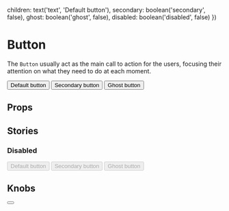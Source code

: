 
  children: text('text', 'Default button'),
  secondary: boolean('secondary', false),
  ghost: boolean('ghost', false),
  disabled: boolean('disabled', false)
})

<Meta title="Atoms/Button" component={Button} />

# Button

The `Button` usually act as the main call to action for the users, focusing their attention on what they need to do at each moment.

<Preview>
  <Story name="Default">
    <Button>Default button</Button>
  </Story>
  <Story name="Secondary">
    <Button secondary>Secondary button</Button>
  </Story>
  <Story name="Ghost">
    <Button ghost>Ghost button</Button>
  </Story>
</Preview>

## Props

<Props of={Button} />

## Stories

### Disabled

<Preview>
  <Story name="Default disabled">
    <Button disabled>Default button</Button>
  </Story>
  <Story name="Secondary disabled">
    <Button secondary disabled>
      Secondary button
    </Button>
  </Story>
  <Story name="Ghost disabled">
    <Button ghost disabled>
      Ghost button
    </Button>
  </Story>
</Preview>

## Knobs

<Preview>
  <Story name="Knobs">
    <Button {...knobsProps()} />
  </Story>
</Preview>
